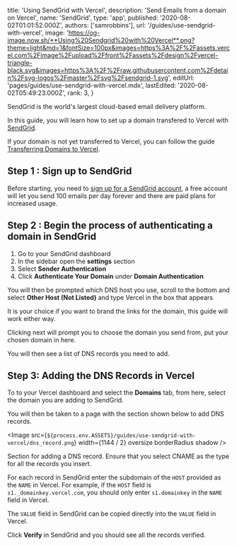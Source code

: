 
  title: 'Using SendGrid with Vercel',
  description: 'Send Emails from a domain on Vercel',
  name: 'SendGrid',
  type: 'app',
  published: '2020-08-02T01:01:52.000Z',
  authors: ['samrobbins'],
  url: '/guides/use-sendgrid-with-vercel',
  image:
    'https://og-image.now.sh/**Using%20Sendgrid%20with%20Vercel**.png?theme=light&md=1&fontSize=100px&images=https%3A%2F%2Fassets.vercel.com%2Fimage%2Fupload%2Ffront%2Fassets%2Fdesign%2Fvercel-triangle-black.svg&images=https%3A%2F%2Fraw.githubusercontent.com%2Fdetain%2Fsvg-logos%2Fmaster%2Fsvg%2Fsendgrid-1.svg',
  editUrl: 'pages/guides/use-sendgrid-with-vercel.mdx',
  lastEdited: '2020-08-02T05:49:23.000Z',
  rank: 3,
}

SendGrid is the world's largest cloud-based email delivery platform.

In this guide, you will learn how to set up a domain transfered to Vercel with [SendGrid](https://sendgrid.com/).

If your domain is not yet transferred to Vercel, you can follow the guide [Transferring Domains to Vercel](/guides/transferring-domains-to-vercel).

## Step 1 : Sign up to SendGrid

Before starting, you need to [sign up for a SendGrid account](https://signup.sendgrid.com/), a free account will let you send 100 emails per day forever and there are paid plans for increased usage.

## Step 2 : Begin the process of authenticating a domain in SendGrid

1. Go to your SendGrid dashboard
2. In the sidebar open the **settings** section
3. Select **Sender Authentication**
4. Click **Authenticate Your Domain** under **Domain Authentication**

You will then be prompted which DNS host you use, scroll to the bottom and select **Other Host (Not Listed)** and type Vercel in the box that appears

It is your choice if you want to brand the links for the domain, this guide will work either way.

Clicking next will prompt you to choose the domain you send from, put your chosen domain in here.

You will then see a list of DNS records you need to add.

## Step 3: Adding the DNS Records in Vercel

To to your Vercel dashboard and select the **Domains** tab, from here, select the domain you are adding to SendGrid.

You will then be taken to a page with the section shown below to add DNS records.

<Image
  src={`${process.env.ASSETS}/guides/use-sendgrid-with-vercel/dns_record.png`}
  width={1144 / 2}
  oversize
  borderRadius
  shadow
/>
<Caption>Section for adding a DNS record.</Caption>

<Note>
  Ensure that you select <InlineCode>CNAME</InlineCode> as the type for all the
  records you insert.
</Note>

For each record in SendGrid enter the subdomain of the `HOST` provided as the `NAME` in Vercel.
For example, if the `HOST` field is `s1._domainkey.vercel.com`, you should only enter `s1.domainkey` in the `NAME` field in Vercel.

The `VALUE` field in SendGrid can be copied directly into the `VALUE` field in Vercel.

Click **Verify** in SendGrid and you should see all the records verified.

